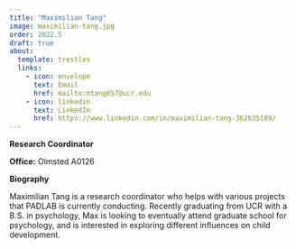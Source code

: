 ```yaml
---
title: "Maximilian Tang"
image: maximilian-tang.jpg
order: 2022.5
draft: true
about:
  template: trestles
  links:
    - icon: envelope
      text: Email
      href: mailto:mtang057@ucr.edu
    - icon: linkedin
      text: LinkedIn
      href: https://www.linkedin.com/in/maximilian-tang-362635189/
---
```


[**Research Coordinator**]{.text-primary}

**Office:** Olmsted A0126 <br/>

**Biography**

Maximilian Tang is a research coordinator who helps with various projects that PADLAB is currently conducting. Recently graduating from UCR with a B.S. in psychology, Max is looking to eventually attend graduate school for psychology, and is interested in exploring different influences on child development.
